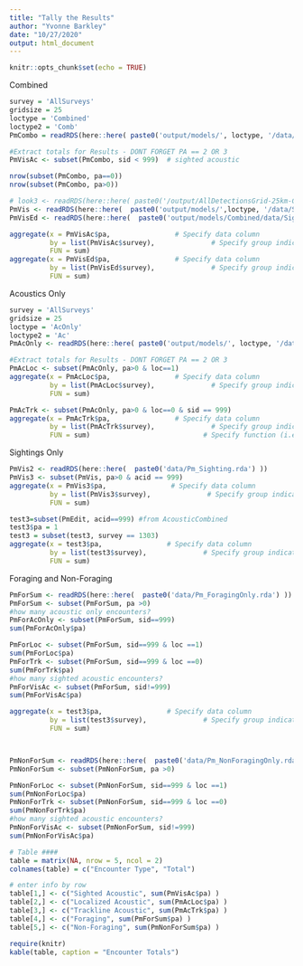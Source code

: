 ```yaml
---
title: "Tally the Results"
author: "Yvonne Barkley"
date: "10/27/2020"
output: html_document
---
```


```r
knitr::opts_chunk$set(echo = TRUE)
```
Combined
```r
survey = 'AllSurveys'
gridsize = 25
loctype = 'Combined'
loctype2 = 'Comb'
PmCombo = readRDS(here::here( paste0('output/models/', loctype, '/data/', 'CompletePm_', gridsize, 'km_', loctype2, '_EDIT.rda') ))

#Extract totals for Results - DONT FORGET PA == 2 OR 3
PmVisAc <- subset(PmCombo, sid < 999)  # sighted acoustic

nrow(subset(PmCombo, pa==0))
nrow(subset(PmCombo, pa>0))

# look3 <- readRDS(here::here( paste0('/output/AllDetectionsGrid-25km-Combined.rda') ))
PmVis <- readRDS(here::here(  paste0('output/models/',loctype, '/data/SighingOnly_25km_Combined.rda') ))
PmVisEd <- readRDS(here::here(  paste0('output/models/Combined/data/SighingOnly_25km_EditDup.rda') ))

aggregate(x = PmVisAc$pa,                # Specify data column
          by = list(PmVisAc$survey),              # Specify group indicator
          FUN = sum)
aggregate(x = PmVisEd$pa,                # Specify data column
          by = list(PmVisEd$survey),              # Specify group indicator
          FUN = sum)

```
Acoustics Only
```r
survey = 'AllSurveys'
gridsize = 25
loctype = 'AcOnly'
loctype2 = 'Ac'
PmAcOnly <- readRDS(here::here( paste0('output/models/', loctype, '/data/', 'CompletePm_', gridsize, 'km_', loctype2, '_EDIT.rda') ))

#Extract totals for Results - DONT FORGET PA == 2 OR 3
PmAcLoc <- subset(PmAcOnly, pa>0 & loc==1)
aggregate(x = PmAcLoc$pa,                # Specify data column
          by = list(PmAcLoc$survey),              # Specify group indicator
          FUN = sum)    

PmAcTrk <- subset(PmAcOnly, pa>0 & loc==0 & sid == 999)
aggregate(x = PmAcTrk$pa,                # Specify data column
          by = list(PmAcTrk$survey),              # Specify group indicator
          FUN = sum)                            # Specify function (i.e. sum)

```


Sightings Only
```r
PmVis2 <- readRDS(here::here(  paste0('data/Pm_Sighting.rda') ))
PmVis3 <- subset(PmVis, pa>0 & acid == 999)
aggregate(x = PmVis3$pa,                # Specify data column
          by = list(PmVis3$survey),              # Specify group indicator
          FUN = sum) 

test3=subset(PmEdit, acid==999) #from AcousticCombined
test3$pa = 1
test3 = subset(test3, survey == 1303)
aggregate(x = test3$pa,                # Specify data column
          by = list(test3$survey),              # Specify group indicator
          FUN = sum) 

```


Foraging and Non-Foraging
```r
PmForSum <- readRDS(here::here(  paste0('data/Pm_ForagingOnly.rda') ))
PmForSum <- subset(PmForSum, pa >0)
#how many acoustic only encounters?
PmForAcOnly <- subset(PmForSum, sid==999) 
sum(PmForAcOnly$pa)

PmForLoc <- subset(PmForSum, sid==999 & loc ==1) 
sum(PmForLoc$pa)
PmForTrk <- subset(PmForSum, sid==999 & loc ==0) 
sum(PmForTrk$pa)
#how many sighted acoustic encounters?
PmForVisAc <- subset(PmForSum, sid!=999) 
sum(PmForVisAc$pa)

aggregate(x = test3$pa,                # Specify data column
          by = list(test3$survey),              # Specify group indicator
          FUN = sum) 



PmNonForSum <- readRDS(here::here(  paste0('data/Pm_NonForagingOnly.rda') ))
PmNonForSum <- subset(PmNonForSum, pa >0)

PmNonForLoc <- subset(PmNonForSum, sid==999 & loc ==1) 
sum(PmNonForLoc$pa)
PmNonForTrk <- subset(PmNonForSum, sid==999 & loc ==0) 
sum(PmNonForTrk$pa)
#how many sighted acoustic encounters?
PmNonForVisAc <- subset(PmNonForSum, sid!=999) 
sum(PmNonForVisAc$pa)


```


```r
# Table ####
table = matrix(NA, nrow = 5, ncol = 2)
colnames(table) = c("Encounter Type", "Total")

# enter info by row
table[1,] <- c("Sighted Acoustic", sum(PmVisAc$pa) )
table[2,] <- c("Localized Acoustic", sum(PmAcLoc$pa) )
table[3,] <- c("Trackline Acoustic", sum(PmAcTrk$pa) )
table[4,] <- c("Foraging", sum(PmForSum$pa) )
table[5,] <- c("Non-Foraging", sum(PmNonForSum$pa) )

require(knitr)
kable(table, caption = "Encounter Totals")
```


